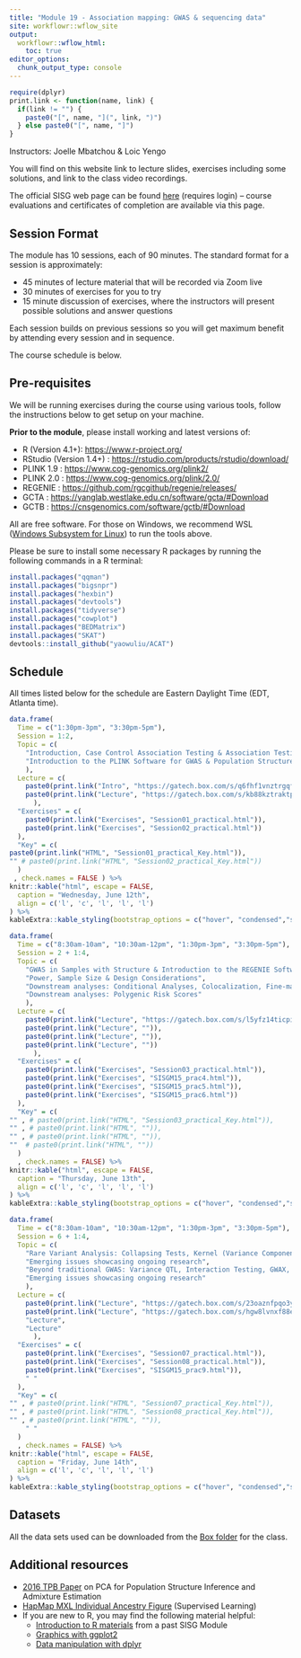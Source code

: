 ```yaml
---
title: "Module 19 - Association mapping: GWAS & sequencing data"
site: workflowr::wflow_site
output:
  workflowr::wflow_html:
    toc: true
editor_options:
  chunk_output_type: console
---
```


```r
require(dplyr)
print.link <- function(name, link) {
  if(link != "") { 
    paste0("[", name, "](", link, ")")
  } else paste0("[", name, "]")
}
```

Instructors: Joelle Mbatchou & Loic Yengo

You will find on this website link to lecture slides, exercises including some solutions, and link to the class video recordings.

The official SISG web page can be found [here](https://sisg.biosciences.gatech.edu/sisg-module-19/) (requires login) – course evaluations and certificates of completion are available via this page.


## Session Format
The module has 10 sessions, each of 90 minutes. The standard format for a session is approximately:

* 45 minutes of lecture material that will be recorded via Zoom live
* 30 minutes of exercises for you to try 
* 15 minute discussion of exercises, where the instructors will present possible solutions and answer questions

Each session builds on previous sessions so you will get maximum benefit by attending every session and in sequence.

The course schedule is below.


## Pre-requisites

We will be running exercises during the course using various tools, follow the instructions below to get setup on your machine.

**Prior to the module**, please install working and latest versions of:

* R (Version 4.1+): 
  <a href="https://www.r-project.org/" target="_blank">https://www.r-project.org/</a>
* RStudio (Version 1.4+) : 
  <a href="https://rstudio.com/products/rstudio/download/" target="_blank">https://rstudio.com/products/rstudio/download/</a>
* PLINK 1.9 : 
  <a href="https://www.cog-genomics.org/plink2/" target="_blank">https://www.cog-genomics.org/plink2/</a>
* PLINK 2.0 : 
  <a href="https://www.cog-genomics.org/plink/2.0/" target="_blank">https://www.cog-genomics.org/plink/2.0/</a>
* REGENIE : 
  <a href="https://github.com/rgcgithub/regenie/releases/" target="_blank">https://github.com/rgcgithub/regenie/releases/</a>
* GCTA : 
  <a href="https://yanglab.westlake.edu.cn/software/gcta/#Download" target="_blank">https://yanglab.westlake.edu.cn/software/gcta/#Download</a>
* GCTB : 
  <a href="https://cnsgenomics.com/software/gctb/#Download" target="_blank">https://cnsgenomics.com/software/gctb/#Download</a>

All are free software. For those on Windows, we recommend WSL ([Windows Subsystem for Linux](https://learn.microsoft.com/en-us/windows/wsl/install)) to run the tools above.

Please be sure to install some necessary R packages by running the following commands in a R terminal:
```r
install.packages("qqman")
install.packages("bigsnpr")
install.packages("hexbin")
install.packages("devtools")
install.packages("tidyverse")
install.packages("cowplot")
install.packages("BEDMatrix")
install.packages("SKAT")
devtools::install_github("yaowuliu/ACAT")
```

## Schedule

All times listed below for the schedule are Eastern Daylight Time (EDT, Atlanta time).

```r
data.frame(
  Time = c("1:30pm-3pm", "3:30pm-5pm"),
  Session = 1:2,
  Topic = c(
    "Introduction, Case Control Association Testing & Association Testing with Quantitative Traits",
    "Introduction to the PLINK Software for GWAS & Population Structure Inference"
    ),
  Lecture = c(
    paste0(print.link("Intro", "https://gatech.box.com/s/q6fhf1vnztrgqfaij9qcjgw4a4c7q8sg"), ", ", print.link("Lecture", "https://gatech.box.com/s/j01hvhc6ezprpg3lljqy55b14c6w3d3n")),
    paste0(print.link("Lecture", "https://gatech.box.com/s/kb88kztraktpv9nxh6wtuo89f8fubd7r"))
      ),
  "Exercises" = c(
    paste0(print.link("Exercises", "Session01_practical.html")),
    paste0(print.link("Exercises", "Session02_practical.html"))
  ),
  "Key" = c(
paste0(print.link("HTML", "Session01_practical_Key.html")),
"" # paste0(print.link("HTML", "Session02_practical_Key.html"))
  )
 , check.names = FALSE ) %>%
knitr::kable("html", escape = FALSE, 
  caption = "Wednesday, June 12th", 
  align = c('l', 'c', 'l', 'l', 'l')
) %>%
kableExtra::kable_styling(bootstrap_options = c("hover", "condensed","striped"))
```

```r
data.frame(
  Time = c("8:30am-10am", "10:30am-12pm", "1:30pm-3pm", "3:30pm-5pm"),
  Session = 2 + 1:4,
  Topic = c(
    "GWAS in Samples with Structure & Introduction to the REGENIE Software",
    "Power, Sample Size & Design Considerations",
    "Downstream analyses: Conditional Analyses, Colocalization, Fine-mapping, Gene-based & Pathways Analysis",
    "Downstream analyses: Polygenic Risk Scores"
    ),
  Lecture = c(
    paste0(print.link("Lecture", "https://gatech.box.com/s/l5yfz14ticpiwp5slizrpibr8xmdnp47")),
    paste0(print.link("Lecture", "")),
    paste0(print.link("Lecture", "")),
    paste0(print.link("Lecture", ""))
      ),
  "Exercises" = c(
    paste0(print.link("Exercises", "Session03_practical.html")),
    paste0(print.link("Exercises", "SISGM15_prac4.html")),
    paste0(print.link("Exercises", "SISGM15_prac5.html")),
    paste0(print.link("Exercises", "SISGM15_prac6.html"))
  ),
  "Key" = c(
"" , # paste0(print.link("HTML", "Session03_practical_Key.html")),
"" , # paste0(print.link("HTML", "")),
"" , # paste0(print.link("HTML", "")),
""  # paste0(print.link("HTML", ""))
  )
  , check.names = FALSE) %>%
knitr::kable("html", escape = FALSE, 
  caption = "Thursday, June 13th", 
  align = c('l', 'c', 'l', 'l', 'l')
) %>%
kableExtra::kable_styling(bootstrap_options = c("hover", "condensed","striped"))
```

```r
data.frame(
  Time = c("8:30am-10am", "10:30am-12pm", "1:30pm-3pm", "3:30pm-5pm"),
  Session = 6 + 1:4,
  Topic = c(
    "Rare Variant Analysis: Collapsing Tests, Kernel (Variance Component) Tests and Omnibus Tests",
    "Emerging issues showcasing ongoing research",
    "Beyond traditional GWAS: Variance QTL, Interaction Testing, GWAX, Time-to-event, Multi-trait analysis",
    "Emerging issues showcasing ongoing research"
    ),
  Lecture = c(
    paste0(print.link("Lecture", "https://gatech.box.com/s/23oaznfpqo3yednenbp43c1dg3idi9jv")),
    paste0(print.link("Lecture", "https://gatech.box.com/s/hgw8lvnxf88ecmasxa9v0ypa5tjm1oiq")),
    "Lecture",
    "Lecture" 
      ),
  "Exercises" = c(
    paste0(print.link("Exercises", "Session07_practical.html")),
    paste0(print.link("Exercises", "Session08_practical.html")),
    paste0(print.link("Exercises", "SISGM15_prac9.html")),
    " "
  ),
  "Key" = c(
"" , # paste0(print.link("HTML", "Session07_practical_Key.html")),
"" , # paste0(print.link("HTML", "Session08_practical_Key.html")),
"" , # paste0(print.link("HTML", "")),
    " "
  )
  , check.names = FALSE) %>%
knitr::kable("html", escape = FALSE, 
  caption = "Friday, June 14th", 
  align = c('l', 'c', 'l', 'l', 'l')
) %>%
kableExtra::kable_styling(bootstrap_options = c("hover", "condensed","striped"))
```


## Datasets

All the data sets used can be downloaded from the [Box folder](https://gatech.box.com/s/l9rfqhs8v4o9j8bm9qg6conm4zax7rnp) for the class.

## Additional resources

* [2016 TPB Paper](https://faculty.washington.edu/tathornt/sisg/Zheng_Weir_Eigenanalysis_TPB_2016.pdf) on PCA for Population Structure Inference and Admixture Estimation
* [HapMap MXL Individual Ancestry Figure](https://faculty.washington.edu/tathornt/sisg/HapMapMXL_Ancestry_Supervised.pdf) (Supervised Learning)
* If you are new to R, you may find the following material helpful:
  * [Introduction to R materials](https://faculty.washington.edu/kenrice/rintro/) from a past SISG Module
  * [Graphics with ggplot2](https://ggplot2.tidyverse.org/)
  * [Data manipulation with dplyr](http://dplyr.tidyverse.org/)

